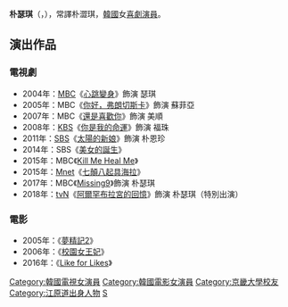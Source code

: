 {{藝人
|姓名 = 朴瑟琪
|類型 = 女演員
|圖片 =  Park Seul-gi in 2019.jpg
|圖片尺寸 =  
|圖片簡介 = 
|本名 = 
|外文名 = 박슬기
|外文 = ko
|羅馬拼音 = Park Seul Ki
|英文名 = 
|暱稱 =
|其他藝名 = 
|國籍 = {{KOR}}
|出生日期 = {{birth_date_and_age|1986|8|18}}
|出生地點 = {{KOR}}[[江原道_(韓國)|江原道]][[原州市|原州市]]
|宗教信仰 = 
|語言 = [[韓語|韓語]]、[[英語|英語]]
|職業 = [[喜劇演員|喜劇演員]]
|教育程度 = [[京畿大學|京畿大學]]多重媒體影像學[[學士|學士]]
|配偶 = 
|出道作 = 
|出道日期 = 2004年
|代表作 = 
|活躍年代 =
|唱片公司 = 
|經紀公司 = TN Entertainment
|相關團體 = 
|網站 = 
}}

'''朴瑟琪'''（{{lang-ko|'''박슬기'''}}，{{bd|1986年|8月18日|catIdx=Park}}），常譯朴澀琪，[[韓國|韓國]]女[[喜劇演員|喜劇演員]]。

== 演出作品 ==
=== 電視劇 ===
*2004年：[[文化廣播_(韓國)|MBC]]《[[心跳變身|心跳變身]]》飾演 瑟琪
*2005年：MBC《[[你好，弗朗切斯卡|你好，弗朗切斯卡]]》飾演 蘇菲亞
*2007年：MBC《[[還是喜歡你|還是喜歡你]]》飾演 美順
*2008年：[[韓國放送公社|KBS]]《[[你是我的命運_(電視劇)|你是我的命運]]》飾演 福珠
*2011年：[[SBS株式會社|SBS]]《[[太陽的新娘|太陽的新娘]]》飾演 朴恩珍
*2014年：SBS《[[美女的誕生|美女的誕生]]》
*2015年：MBC《[[Kill_Me_Heal_Me|Kill Me Heal Me]]》
*2015年：[[Mnet|Mnet]]《[[七顛八起具海拉|七顛八起具海拉]]》
*2017年：MBC《[[Missing9|Missing9]]》飾演 朴瑟琪
*2018年：[[tvN|tvN]]《[[阿爾罕布拉宮的回憶_(電視劇)|阿爾罕布拉宮的回憶]]》飾演 朴瑟琪（特別出演）

=== 電影 ===
*2005年：《[[夢精記2|夢精記2]]》
*2006年：《[[校園女王妃|校園女王妃]]》
*2016年：《[[Like_for_Likes|Like for Likes]]》

{{DEFAULTSORT:Park Seul Ki}}
[[Category:韓國電視女演員|Category:韓國電視女演員]]
[[Category:韓國電影女演員|Category:韓國電影女演員]]
[[Category:京畿大學校友|Category:京畿大學校友]]
[[Category:江原道出身人物|Category:江原道出身人物]]
[[Category:朴姓|S]]